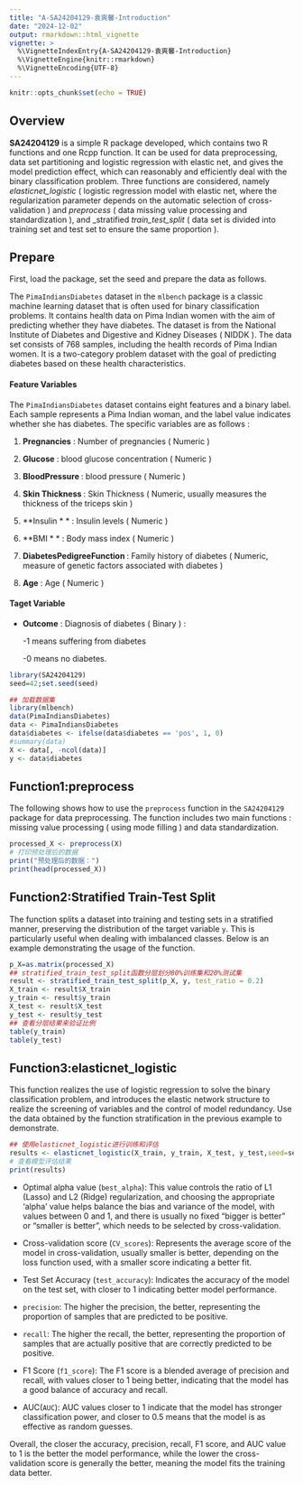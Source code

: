 ```yaml
---
title: "A-SA24204129-袁爽馨-Introduction"
date: "2024-12-02"
output: rmarkdown::html_vignette
vignette: >
  %\VignetteIndexEntry{A-SA24204129-袁爽馨-Introduction}
  %\VignetteEngine{knitr::rmarkdown}
  %\VignetteEncoding{UTF-8}
---
```


```r
knitr::opts_chunk$set(echo = TRUE)
```

## Overview

__SA24204129__ is a simple R package developed, which contains two R functions and one Rcpp function. It can be used for data preprocessing, data set partitioning and logistic regression with elastic net, and gives the model prediction effect, which can reasonably and efficiently deal with the binary classification problem.
Three functions are considered, namely _elasticnet_logistic_ ( logistic regression model with elastic net, where the regularization parameter depends on the automatic selection of cross-validation ) and _preprocess_ ( data missing value processing and standardization ), and _stratified _train_test_split_ ( data set is divided into training set and test set to ensure the same proportion ).

## Prepare

First, load the package, set the seed and prepare the data as follows. 
 
The `PimaIndiansDiabetes`  dataset in the  `mlbench` package is a classic machine learning dataset that is often used for binary classification problems. It contains health data on Pima Indian women with the aim of predicting whether they have diabetes. The dataset is from the National Institute of Diabetes and Digestive and Kidney Diseases ( NIDDK ). The data set consists of 768 samples, including the health records of Pima Indian women. It is a two-category problem dataset with the goal of predicting diabetes based on these health characteristics.

#### Feature Variables

The `PimaIndiansDiabetes` dataset contains eight features and a binary label. Each sample represents a Pima Indian woman, and the label value indicates whether she has diabetes. The specific variables are as follows : 
 
1. **Pregnancies** : Number of pregnancies ( Numeric ) 

2. **Glucose** : blood glucose concentration ( Numeric ) 

3. **BloodPressure ** : blood pressure ( Numeric ) 

4. **Skin Thickness ** : Skin Thickness ( Numeric, usually measures the thickness of the triceps skin ) 

5. **Insulin * * : Insulin levels ( Numeric ) 

6. **BMI * * : Body mass index ( Numeric ) 

7. **DiabetesPedigreeFunction ** : Family history of diabetes ( Numeric, measure of genetic factors associated with diabetes ) 

8. **Age** : Age ( Numeric )

#### Taget Variable 

- **Outcome** : Diagnosis of diabetes ( Binary ) : 

    -1 means suffering from diabetes 

    -0 means no diabetes.

```r
library(SA24204129)
seed=42;set.seed(seed)
```

```r
## 加载数据集
library(mlbench)
data(PimaIndiansDiabetes)
data <- PimaIndiansDiabetes
data$diabetes <- ifelse(data$diabetes == 'pos', 1, 0)
#summary(data)
X <- data[, -ncol(data)] 
y <- data$diabetes
```


## Function1:preprocess

The following shows how to use the `preprocess` function in the `SA24204129` package for data preprocessing. The function includes two main functions : missing value processing ( using mode filling ) and data standardization.

```r
processed_X <- preprocess(X)
# 打印预处理后的数据
print("预处理后的数据：")
print(head(processed_X))
```

## Function2:Stratified Train-Test Split

The function splits a dataset into training and testing sets in a stratified 
manner, preserving the distribution of the target variable `y`. This is particularly 
useful when dealing with imbalanced classes. Below is an example demonstrating 
the usage of the function.

```r
p_X=as.matrix(processed_X)
## stratified_train_test_split函数分层划分80%训练集和20%测试集
result <- stratified_train_test_split(p_X, y, test_ratio = 0.2)
X_train <- result$X_train
y_train <- result$y_train
X_test <- result$X_test
y_test <- result$y_test
## 查看分层结果来验证比例
table(y_train)
table(y_test)
```

## Function3:elasticnet_logistic

This function realizes the use of logistic regression to solve the binary classification problem, and introduces the elastic network structure to realize the screening of variables and the control of model redundancy. Use the data obtained by the function stratification in the previous example to demonstrate.

```r
## 使用elasticnet_logistic进行训练和评估
results <- elasticnet_logistic(X_train, y_train, X_test, y_test,seed=seed)
# 查看模型评估结果
print(results)
```

- Optimal alpha value (`best_alpha`): This value controls the ratio of L1 (Lasso) and L2 (Ridge) regularization, and choosing the appropriate 'alpha' value helps balance the bias and variance of the model, with values between 0 and 1, and there is usually no fixed "bigger is better" or "smaller is better", which needs to be selected by cross-validation.

- Cross-validation score (`CV_scores`): Represents the average score of the model in cross-validation, usually smaller is better, depending on the loss function used, with a smaller score indicating a better fit.

- Test Set Accuracy (`test_accuracy`): Indicates the accuracy of the model on the test set, with closer to 1 indicating better model performance.

- `precision`: The higher the precision, the better, representing the proportion of samples that are predicted to be positive.

- `recall`: The higher the recall, the better, representing the proportion of samples that are actually positive that are correctly predicted to be positive.
- F1 Score (`f1_score`): The F1 score is a blended average of precision and recall, with values closer to 1 being better, indicating that the model has a good balance of accuracy and recall.

- AUC(`AUC`): AUC values closer to 1 indicate that the model has stronger classification power, and closer to 0.5 means that the model is as effective as random guesses.

Overall, the closer the accuracy, precision, recall, F1 score, and AUC value to 1 is the better the model performance, while the lower the cross-validation score is generally the better, meaning the model fits the training data better. 
